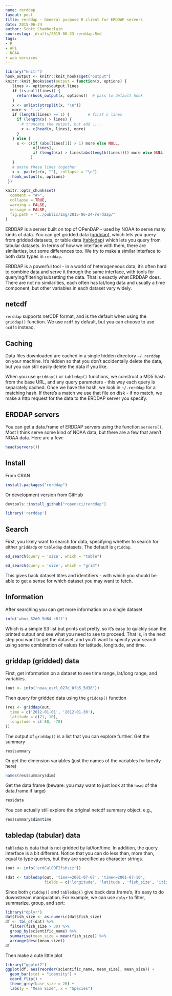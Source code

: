 ```yaml
---
name: rerddap
layout: post
title: rerddap - General purpose R client for ERDDAP servers
date: 2015-06-24
author: Scott Chamberlain
sourceslug: _drafts/2015-06-23-rerddap.Rmd
tags:
- R
- API
- NOAA
- web services
---
```


```r
library("knitr")
hook_output <- knitr::knit_hooks$get("output")
knitr::knit_hooks$set(output = function(x, options) {
   lines <- options$output.lines
   if (is.null(lines)) {
     return(hook_output(x, options))  # pass to default hook
   }
   x <- unlist(strsplit(x, "\n"))
   more <- "..."
   if (length(lines) == 1) {        # first n lines
     if (length(x) > lines) {
       # truncate the output, but add ....
       x <- c(head(x, lines), more)
     }
   } else {
     x <- c(if (abs(lines[1]) > 1) more else NULL,
            x[lines],
            if (length(x) > lines[abs(length(lines))]) more else NULL
           )
   }
   # paste these lines together
   x <- paste(c(x, ""), collapse = "\n")
   hook_output(x, options)
 })

knitr::opts_chunk$set(
  comment = "#>",
  collapse = TRUE,
  warning = FALSE,
  message = FALSE,
  fig.path = "../public/img/2015-06-24-rerddap/"
)
```

ERDDAP is a server built on top of OPenDAP - used by NOAA to serve many kinds of data. You can get gridded data ([griddap](http://upwell.pfeg.noaa.gov/erddap/griddap/documentation.html)), which lets you query from gridded datasets, or table data ([tabledap](http://upwell.pfeg.noaa.gov/erddap/tabledap/documentation.html)) which lets you query from tabular datasets. In terms of how we interface with them, there are similarties, but some differences too. We try to make a similar interface to both data types in `rerddap`.

ERDDAP is a powerful tool - in a world of heterogeneous data, it's often hard to combine data and serve it through the same interface, with tools for querying/filtering/subsetting the data. That is exactly what ERDDAP does. There are not no similarities, each often has lat/long data and usually a time component, but other variables in each dataset vary widely. 

## netcdf

`rerddap` supports netCDF format, and is the default when using the `griddap()` function. We use `ncdf` by default, but you can choose to use `ncdf4` instead.

## Caching

Data files downloaded are cached in a single hidden directory `~/.rerddap` on your machine. It's hidden so that you don't accidentally delete the data, but you can still easily delete the data if you like.

When you use `griddap()` or `tabledap()` functions, we construct a MD5 hash from the base URL, and any query parameters - this way each query is separately cached. Once we have the hash, we look in `~/.rerddap` for a matching hash. If there's a match we use that file on disk - if no match, we make a http request for the data to the ERDDAP server you specify.

## ERDDAP servers

You can get a data.frame of ERDDAP servers using the function `servers()`. Most I think serve some kind of NOAA data, but there are a few that aren't NOAA data. Here are a few:

```r
head(servers())
```


## Install

From CRAN

```r
install.packages("rerddap")
```

Or development version from GitHub

```r
devtools::install_github("ropensci/rerddap")
```

```r
library('rerddap')
```

## Search

First, you likely want to search for data, specifying whether to search for either `griddadp` or `tabledap` datasets. The default is `griddap`. 

```r
ed_search(query = 'size', which = "table")
```

```r
ed_search(query = 'size', which = "grid")
```

This gives back dataset titles and identifiers - with which you should be able to get a sense for which dataset you may want to fetch. 

## Information

After searching you can get more information on a single dataset

```r
info('whoi_62d0_9d64_c8ff')
```

Which is a simple S3 list but prints out pretty, so it's easy to quickly scan the printed output and see what you need to see to proceed. That is, in the next step you want to get the dataset, and you'll want to specify your search using some combination of values for latitude, longitude, and time. 

## griddap (gridded) data

First, get information on a dataset to see time range, lat/long range, and variables.

```r
(out <- info('noaa_esrl_027d_0fb5_5d38'))
```

Then query for gridded data using the `griddap()` function

```r
(res <- griddap(out,
  time = c('2012-01-01', '2012-01-30'),
  latitude = c(21, 10),
  longitude = c(-80, -70)
))
```

The output of `griddap()` is a list that you can explore further. Get the summary

```r
res$summary
```

Or get the dimension variables (just the names of the variables for brevity here)

```r
names(res$summary$dim)
```

Get the data.frame (beware: you may want to just look at the `head` of the data.frame if large)

```r
res$data
```

You can actually still explore the original netcdf summary object, e.g., 

```r
res$summary$dim$time
```

## tabledap (tabular) data

`tabledap` is data that is not gridded by lat/lon/time. In addition, the query interface is a bit different. Notice that you can do less than, more than, equal to type queries, but they are specified as character strings. 

```r
(out <- info('erdCalCOFIfshsiz'))
```

```r
(dat <- tabledap(out, 'time>=2001-07-07', 'time<=2001-07-10', 
                 fields = c('longitude', 'latitude', 'fish_size', 'itis_tsn', 'scientific_name')))
```

Since both `griddap()` and `tabledap()` give back data.frame's, it's easy to do downstream manipulation. For example, we can use `dplyr` to filter, summarize, group, and sort:

```r
library("dplyr")
dat$fish_size <- as.numeric(dat$fish_size)
df <- tbl_df(dat) %>% 
  filter(fish_size > 30) %>% 
  group_by(scientific_name) %>% 
  summarise(mean_size = mean(fish_size)) %>% 
  arrange(desc(mean_size))
df
```

Then make a cute little plot

```r
library("ggplot2")
ggplot(df, aes(reorder(scientific_name, mean_size), mean_size)) +
  geom_bar(stat = "identity") +
  coord_flip() + 
  theme_grey(base_size = 20) +
  labs(y = "Mean Size", x = "Species")
```
